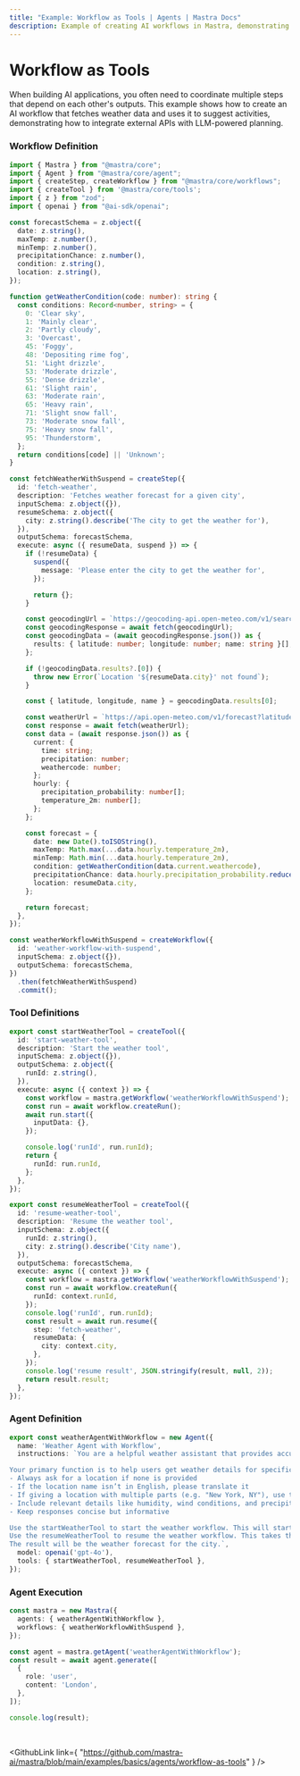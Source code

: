 ```yaml
---
title: "Example: Workflow as Tools | Agents | Mastra Docs"
description: Example of creating AI workflows in Mastra, demonstrating how to use workflows as tools.
---
```



# Workflow as Tools

When building AI applications, you often need to coordinate multiple steps that depend on each other's outputs. This example shows how to create an AI workflow that fetches weather data and uses it to suggest activities, demonstrating how to integrate external APIs with LLM-powered planning.

### Workflow Definition

```ts showLineNumbers copy
import { Mastra } from "@mastra/core";
import { Agent } from "@mastra/core/agent";
import { createStep, createWorkflow } from "@mastra/core/workflows";
import { createTool } from '@mastra/core/tools';
import { z } from "zod";
import { openai } from "@ai-sdk/openai";

const forecastSchema = z.object({
  date: z.string(),
  maxTemp: z.number(),
  minTemp: z.number(),
  precipitationChance: z.number(),
  condition: z.string(),
  location: z.string(),
});

function getWeatherCondition(code: number): string {
  const conditions: Record<number, string> = {
    0: 'Clear sky',
    1: 'Mainly clear',
    2: 'Partly cloudy',
    3: 'Overcast',
    45: 'Foggy',
    48: 'Depositing rime fog',
    51: 'Light drizzle',
    53: 'Moderate drizzle',
    55: 'Dense drizzle',
    61: 'Slight rain',
    63: 'Moderate rain',
    65: 'Heavy rain',
    71: 'Slight snow fall',
    73: 'Moderate snow fall',
    75: 'Heavy snow fall',
    95: 'Thunderstorm',
  };
  return conditions[code] || 'Unknown';
}

const fetchWeatherWithSuspend = createStep({
  id: 'fetch-weather',
  description: 'Fetches weather forecast for a given city',
  inputSchema: z.object({}),
  resumeSchema: z.object({
    city: z.string().describe('The city to get the weather for'),
  }),
  outputSchema: forecastSchema,
  execute: async ({ resumeData, suspend }) => {
    if (!resumeData) {
      suspend({
        message: 'Please enter the city to get the weather for',
      });

      return {};
    }

    const geocodingUrl = `https://geocoding-api.open-meteo.com/v1/search?name=${encodeURIComponent(resumeData.city)}&count=1`;
    const geocodingResponse = await fetch(geocodingUrl);
    const geocodingData = (await geocodingResponse.json()) as {
      results: { latitude: number; longitude: number; name: string }[];
    };

    if (!geocodingData.results?.[0]) {
      throw new Error(`Location '${resumeData.city}' not found`);
    }

    const { latitude, longitude, name } = geocodingData.results[0];

    const weatherUrl = `https://api.open-meteo.com/v1/forecast?latitude=${latitude}&longitude=${longitude}&current=precipitation,weathercode&timezone=auto,&hourly=precipitation_probability,temperature_2m`;
    const response = await fetch(weatherUrl);
    const data = (await response.json()) as {
      current: {
        time: string;
        precipitation: number;
        weathercode: number;
      };
      hourly: {
        precipitation_probability: number[];
        temperature_2m: number[];
      };
    };

    const forecast = {
      date: new Date().toISOString(),
      maxTemp: Math.max(...data.hourly.temperature_2m),
      minTemp: Math.min(...data.hourly.temperature_2m),
      condition: getWeatherCondition(data.current.weathercode),
      precipitationChance: data.hourly.precipitation_probability.reduce((acc, curr) => Math.max(acc, curr), 0),
      location: resumeData.city,
    };

    return forecast;
  },
});

const weatherWorkflowWithSuspend = createWorkflow({
  id: 'weather-workflow-with-suspend',
  inputSchema: z.object({}),
  outputSchema: forecastSchema,
})
  .then(fetchWeatherWithSuspend)
  .commit();
```

### Tool Definitions

```ts
export const startWeatherTool = createTool({
  id: 'start-weather-tool',
  description: 'Start the weather tool',
  inputSchema: z.object({}),
  outputSchema: z.object({
    runId: z.string(),
  }),
  execute: async ({ context }) => {
    const workflow = mastra.getWorkflow('weatherWorkflowWithSuspend');
    const run = await workflow.createRun();
    await run.start({
      inputData: {},
    });

    console.log('runId', run.runId);
    return {
      runId: run.runId,
    };
  },
});

export const resumeWeatherTool = createTool({
  id: 'resume-weather-tool',
  description: 'Resume the weather tool',
  inputSchema: z.object({
    runId: z.string(),
    city: z.string().describe('City name'),
  }),
  outputSchema: forecastSchema,
  execute: async ({ context }) => {
    const workflow = mastra.getWorkflow('weatherWorkflowWithSuspend');
    const run = await workflow.createRun({
      runId: context.runId,
    });
    console.log('runId', run.runId);
    const result = await run.resume({
      step: 'fetch-weather',
      resumeData: {
        city: context.city,
      },
    });
    console.log('resume result', JSON.stringify(result, null, 2));
    return result.result;
  },
});
```

### Agent Definition

```ts
export const weatherAgentWithWorkflow = new Agent({
  name: 'Weather Agent with Workflow',
  instructions: `You are a helpful weather assistant that provides accurate weather information.

Your primary function is to help users get weather details for specific locations. When responding:
- Always ask for a location if none is provided
- If the location name isn’t in English, please translate it
- If giving a location with multiple parts (e.g. "New York, NY"), use the most relevant part (e.g. "New York")
- Include relevant details like humidity, wind conditions, and precipitation
- Keep responses concise but informative

Use the startWeatherTool to start the weather workflow. This will start and then suspend the workflow and return a runId.
Use the resumeWeatherTool to resume the weather workflow. This takes the runId returned from the startWeatherTool and the city entered by the user. It will resume the workflow and return the result.
The result will be the weather forecast for the city.`,
  model: openai('gpt-4o'),
  tools: { startWeatherTool, resumeWeatherTool },
});
```

### Agent Execution
```ts
const mastra = new Mastra({
  agents: { weatherAgentWithWorkflow },
  workflows: { weatherWorkflowWithSuspend },
});

const agent = mastra.getAgent('weatherAgentWithWorkflow');
const result = await agent.generate([
  {
    role: 'user',
    content: 'London',
  },
]);

console.log(result);
```

<br/>

<GithubLink
  link={
    "https://github.com/mastra-ai/mastra/blob/main/examples/basics/agents/workflow-as-tools"
  }
/>
